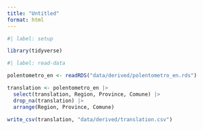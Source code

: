 ```yaml
---
title: "Untitled"
format: html
---
```


```r
#| label: setup

library(tidyverse)
```

```r
#| label: read-data

polentometro_en <- readRDS("data/derived/polentometro_en.rds")
```


```r
translation <- polentometro_en |> 
  select(translation, Region, Province, Comune) |> 
  drop_na(translation) |> 
  arrange(Region, Province, Comune)

write_csv(translation, "data/derived/translation.csv")
```